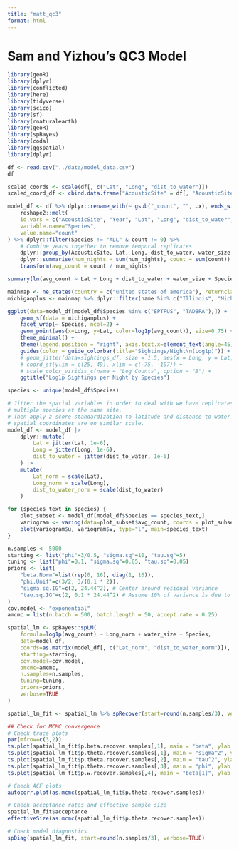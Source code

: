 ```yaml
---
title: "matt_qc3"
format: html
---
```


# Sam and Yizhou's QC3 Model

```r
library(geoR)
library(dplyr)
library(conflicted)
library(here)
library(tidyverse)
library(scico)
library(sf)
library(rnaturalearth)
library(geoR)
library(spBayes)
library(coda)
library(ggspatial)
library(dplyr)

df <- read.csv("../data/model_data.csv")
df
```

```r
scaled_coords <- scale(df[, c("Lat", "Long", "dist_to_water")])
scaled_coord_df <- cbind.data.frame("AcousticSite" = df[, "AcousticSite"], scaled_coords)

```




```r

model_df <- df %>% dplyr::rename_with(~ gsub("_count", "", .x), ends_with("_count"))  %>% 
    reshape2::melt(
    id.vars = c("AcousticSite", "Year", "Lat", "Long", "dist_to_water", "water_size", "num_nights", "num_detectable_species"),
    variable.name="Species",
    value.name="count"
) %>% dplyr::filter(Species != "ALL" & count != 0) %>% 
    # Combine years together to remove temporal replicates
    dplyr::group_by(AcousticSite, Lat, Long, dist_to_water, water_size, Species, num_detectable_species) %>%
    dplyr::summarise(num_nights = sum(num_nights), count = sum(count)) %>%
    transform(avg_count = count / num_nights) 

```

```r

summary(lm(avg_count ~ Lat + Long + dist_to_water + water_size + Species, model_df))

```

```r

mainmap <- ne_states(country = c("united states of america"), returnclass = "sf")
michiganplus <- mainmap %>% dplyr::filter(name %in% c("Illinois", "Michigan", "Wisconsin", "Ontario", "Ohio", "Indiana", "Pennsylvania", "New York", "West Virginia", "Minnesota", "Iowa", "Texas", "Kansas", "Oklahoma", "Nebraska", "Missouri"))

ggplot(data=model_df[model_df$Species %in% c("EPTFUS", "TADBRA"),]) +
    geom_sf(data = michiganplus) + 
    facet_wrap(~ Species, ncol=2) + 
    geom_point(aes(x=Long, y=Lat, color=log1p(avg_count)), size=0.75) +
    theme_minimal() +
    theme(legend.position = "right", axis.text.x=element_text(angle=45)) +
    guides(color = guide_colorbar(title="Sightings/Night\n(Log1p)")) +
    # geom_jitter(data=sightings_df, size = 1.5, aes(x = Long, y = Lat, color = log1p(count))) +
    # coord_sf(ylim = c(25, 49), xlim = c(-75, -107)) +
    # scale_color_viridis_c(name = "Log Counts", option = "B") +
    ggtitle("Log1p Sightings per Night by Species")
```
```r
species <- unique(model_df$Species)

# Jitter the spatial variables in order to deal with we have replicates due to
# multiple species at the same site.
# Then apply z-score standardization to latitude and distance to water to ensure
# spatial coordinates are on similar scale.
model_df <- model_df |>
    dplyr::mutate(
        Lat = jitter(Lat, 1e-6),
        Long = jitter(Long, 1e-6),
        dist_to_water = jitter(dist_to_water, 1e-6)
    ) |>
    mutate(
        Lat_norm = scale(Lat),
        Long_norm = scale(Long),
        dist_to_water_norm = scale(dist_to_water)
    )

for (species_text in species) {
    plot_subset <- model_df[model_df$Species == species_text,]
    variogram <- variog(data=plot_subset$avg_count, coords = plot_subset[, c("Lat_norm", "dist_to_water_norm")])
    plot(variogram$u, variogram$v, type="l", main=species_text)
}

```

```r
n.samples <- 5000
starting <- list("phi"=3/0.5, "sigma.sq"=10, "tau.sq"=5)
tuning <- list("phi"=0.1, "sigma.sq"=0.05, "tau.sq"=0.05)
priors <- list(
    "beta.Norm"=list(rep(0, 16), diag(1, 16)),
    "phi.Unif"=c(3/2, 3/(0.1 * 2)), 
    "sigma.sq.IG"=c(2, 24.44^2), # Center around residual variance
    "tau.sq.IG"=c(2, 0.1 * 24.44^2) # Assume 10% of variance is due to noise
)
cov.model <- "exponential"
amcmc = list(n.batch = 500, batch.length = 50, accept.rate = 0.25)

spatial_lm <- spBayes::spLM(
    formula=log1p(avg_count) ~ Long_norm + water_size + Species,
    data=model_df,
    coords=as.matrix(model_df[, c("Lat_norm", "dist_to_water_norm")]),
    starting=starting,
    cov.model=cov.model,
    amcmc=amcmc,
    n.samples=n.samples,
    tuning=tuning,
    priors=priors,
    verbose=TRUE
)

spatial_lm_fit <- spatial_lm %>% spRecover(start=round(n.samples/3), verbose=TRUE)
```

```r
## Check for MCMC convergence
# Check trace plots
par(mfrow=c(3,2))
ts.plot(spatial_lm_fit$p.beta.recover.samples[,1], main = "beta", ylab = "")
ts.plot(spatial_lm_fit$p.theta.recover.samples[,1], main = "sigma^2", ylab = "")
ts.plot(spatial_lm_fit$p.theta.recover.samples[,2], main = "tau^2", ylab = "")
ts.plot(spatial_lm_fit$p.theta.recover.samples[,3], main = "phi", ylab = "")
ts.plot(spatial_lm_fit$p.w.recover.samples[,4], main = "beta[1]", ylab = "")

# Check ACF plots 
autocorr.plot(as.mcmc(spatial_lm_fit$p.theta.recover.samples))

# Check acceptance rates and effective sample size
spatial_lm_fit$acceptance
effectiveSize(as.mcmc(spatial_lm_fit$p.theta.recover.samples))

# Check model diagnostics
spDiag(spatial_lm_fit, start=round(n.samples/3), verbose=TRUE)
```
